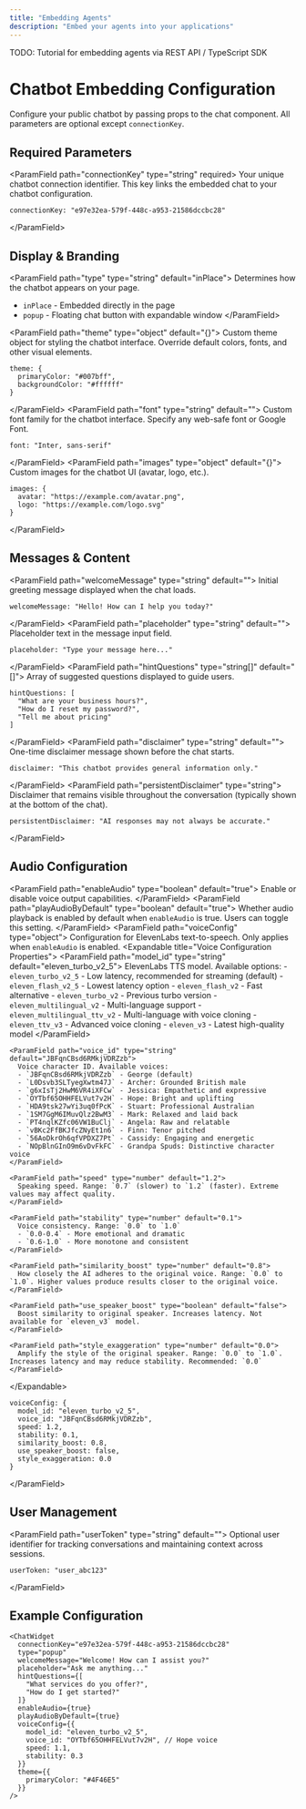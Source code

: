```yaml
---
title: "Embedding Agents"
description: "Embed your agents into your applications"
---
```


TODO: Tutorial for embedding agents via REST API / TypeScript SDK

# Chatbot Embedding Configuration

Configure your public chatbot by passing props to the chat component. All parameters are optional except `connectionKey`.

## Required Parameters

 \<ParamField path="connectionKey" type="string" required\> Your unique chatbot connection identifier. This key links the embedded chat to your chatbot configuration. 

```
connectionKey: "e97e32ea-579f-448c-a953-21586dccbc28"
```

 \</ParamField\> 

## Display & Branding

 \<ParamField path="type" type="string" default="inPlace"\> Determines how the chatbot appears on your page. 

- `inPlace` - Embedded directly in the page
- `popup` - Floating chat button with expandable window \</ParamField\>

 \<ParamField path="theme" type="object" default="{}"\> Custom theme object for styling the chatbot interface. Override default colors, fonts, and other visual elements. 

```
theme: {
  primaryColor: "#007bff",
  backgroundColor: "#ffffff"
}
```

 \</ParamField\> \<ParamField path="font" type="string" default=""\> Custom font family for the chatbot interface. Specify any web-safe font or Google Font. 

```
font: "Inter, sans-serif"
```

 \</ParamField\> \<ParamField path="images" type="object" default="{}"\> Custom images for the chatbot UI (avatar, logo, etc.). 

```
images: {
  avatar: "https://example.com/avatar.png",
  logo: "https://example.com/logo.svg"
}
```

 \</ParamField\> 

## Messages & Content

 \<ParamField path="welcomeMessage" type="string" default=""\> Initial greeting message displayed when the chat loads. 

```
welcomeMessage: "Hello! How can I help you today?"
```

 \</ParamField\> \<ParamField path="placeholder" type="string" default=""\> Placeholder text in the message input field. 

```
placeholder: "Type your message here..."
```

 \</ParamField\> \<ParamField path="hintQuestions" type="string[]" default="[]"\> Array of suggested questions displayed to guide users. 

```
hintQuestions: [
  "What are your business hours?",
  "How do I reset my password?",
  "Tell me about pricing"
]
```

 \</ParamField\> \<ParamField path="disclaimer" type="string" default=""\> One-time disclaimer message shown before the chat starts. 

```
disclaimer: "This chatbot provides general information only."
```

 \</ParamField\> \<ParamField path="persistentDisclaimer" type="string"\> Disclaimer that remains visible throughout the conversation (typically shown at the bottom of the chat). 

```
persistentDisclaimer: "AI responses may not always be accurate."
```

 \</ParamField\> 

## Audio Configuration

 \<ParamField path="enableAudio" type="boolean" default="true"\> Enable or disable voice output capabilities. \</ParamField\> \<ParamField path="playAudioByDefault" type="boolean" default="true"\> Whether audio playback is enabled by default when `enableAudio` is true. Users can toggle this setting. \</ParamField\> \<ParamField path="voiceConfig" type="object"\> Configuration for ElevenLabs text-to-speech. Only applies when `enableAudio` is enabled. \<Expandable title="Voice Configuration Properties"\> \<ParamField path="model_id" type="string" default="eleven_turbo_v2_5"\> ElevenLabs TTS model. Available options: - `eleven_turbo_v2_5` - Low latency, recommended for streaming (default) - `eleven_flash_v2_5` - Lowest latency option - `eleven_flash_v2` - Fast alternative - `eleven_turbo_v2` - Previous turbo version - `eleven_multilingual_v2` - Multi-language support - `eleven_multilingual_ttv_v2` - Multi-language with voice cloning - `eleven_ttv_v3` - Advanced voice cloning - `eleven_v3` - Latest high-quality model \</ParamField\> 

```
<ParamField path="voice_id" type="string" default="JBFqnCBsd6RMkjVDRZzb">
  Voice character ID. Available voices:
  - `JBFqnCBsd6RMkjVDRZzb` - George (default)
  - `L0Dsvb3SLTyegXwtm47J` - Archer: Grounded British male
  - `g6xIsTj2HwM6VR4iXFCw` - Jessica: Empathetic and expressive
  - `OYTbf65OHHFELVut7v2H` - Hope: Bright and uplifting
  - `HDA9tsk27wYi3uq0fPcK` - Stuart: Professional Australian
  - `1SM7GgM6IMuvQlz2BwM3` - Mark: Relaxed and laid back
  - `PT4nqlKZfc06VW1BuClj` - Angela: Raw and relatable
  - `vBKc2FfBKJfcZNyEt1n6` - Finn: Tenor pitched
  - `56AoDkrOh6qfVPDXZ7Pt` - Cassidy: Engaging and energetic
  - `NOpBlnGInO9m6vDvFkFC` - Grandpa Spuds: Distinctive character voice
</ParamField>

<ParamField path="speed" type="number" default="1.2">
  Speaking speed. Range: `0.7` (slower) to `1.2` (faster). Extreme values may affect quality.
</ParamField>

<ParamField path="stability" type="number" default="0.1">
  Voice consistency. Range: `0.0` to `1.0`
  - `0.0-0.4` - More emotional and dramatic
  - `0.6-1.0` - More monotone and consistent
</ParamField>

<ParamField path="similarity_boost" type="number" default="0.8">
  How closely the AI adheres to the original voice. Range: `0.0` to `1.0`. Higher values produce results closer to the original voice.
</ParamField>

<ParamField path="use_speaker_boost" type="boolean" default="false">
  Boost similarity to original speaker. Increases latency. Not available for `eleven_v3` model.
</ParamField>

<ParamField path="style_exaggeration" type="number" default="0.0">
  Amplify the style of the original speaker. Range: `0.0` to `1.0`. Increases latency and may reduce stability. Recommended: `0.0`
</ParamField>
```

 \</Expandable\> 

```
voiceConfig: {
  model_id: "eleven_turbo_v2_5",
  voice_id: "JBFqnCBsd6RMkjVDRZzb",
  speed: 1.2,
  stability: 0.1,
  similarity_boost: 0.8,
  use_speaker_boost: false,
  style_exaggeration: 0.0
}
```

 \</ParamField\> 

## User Management

 \<ParamField path="userToken" type="string" default=""\> Optional user identifier for tracking conversations and maintaining context across sessions. 

```
userToken: "user_abc123"
```

 \</ParamField\> 

## Example Configuration

```
<ChatWidget
  connectionKey="e97e32ea-579f-448c-a953-21586dccbc28"
  type="popup"
  welcomeMessage="Welcome! How can I assist you?"
  placeholder="Ask me anything..."
  hintQuestions={[
    "What services do you offer?",
    "How do I get started?"
  ]}
  enableAudio={true}
  playAudioByDefault={true}
  voiceConfig={{
    model_id: "eleven_turbo_v2_5",
    voice_id: "OYTbf65OHHFELVut7v2H", // Hope voice
    speed: 1.1,
    stability: 0.3
  }}
  theme={{
    primaryColor: "#4F46E5"
  }}
/>
```